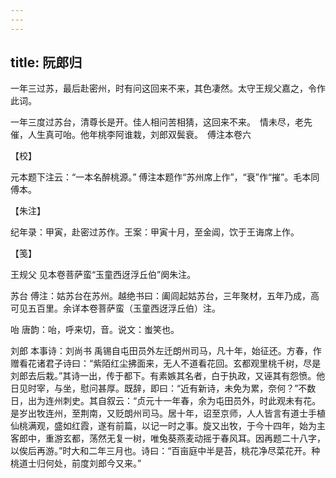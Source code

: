 ```yaml
---
---
---
```

title: 阮郎归
---







一年三过苏，最后赴密州，时有问这回来不来，其色凄然。太守王规父嘉之，令作此词。

一年三度过苏台，清尊长是开。佳人相问苦相猜，这回来不来。　情未尽，老先催，人生真可咍。他年桃李阿谁栽，刘郎双鬓衰。　傅注本卷六





【校】


元本题下注云：“一本名醉桃源。” 傅注本题作“苏州席上作”，“衰”作“摧”。毛本同傅本。





【朱注】


纪年录：甲寅，赴密过苏作。王案：甲寅十月，至金阊，饮于王诲席上作。





【笺】


王规父 见本卷菩萨蛮“玉童西迓浮丘伯”阕朱注。

苏台 傅注：姑苏台在苏州。越绝书曰：阖闾起姑苏台，三年聚材，五年乃成，高可见五百里。余详本卷菩萨蛮（玉童西迓浮丘伯）注。

咍 唐韵：咍，呼来切，音。说文：蚩笑也。

刘郎 本事诗：刘尚书 禹锡自屯田员外左迁朗州司马，凡十年，始征还。方春，作赠看花诸君子诗曰：“紫陌红尘拂面来，无人不道看花回。玄都观里桃千树，尽是刘郎去后栽。”其诗一出，传于都下。有素嫉其名者，白于执政，又诬其有怨愤。他日见时宰，与坐，慰问甚厚。既辞，即曰：“近有新诗，未免为累，奈何？”不数日，出为连州刺史。其自叙云：“贞元十一年春，余为屯田员外，时此观未有花。是岁出牧连州，至荆南，又贬朗州司马。居十年，诏至京师，人人皆言有道士手植仙桃满观，盛如红霞，遂有前篇，以记一时之事。旋又出牧，于今十四年，始为主客郎中，重游玄都，荡然无复一树，唯兔葵燕麦动摇于春风耳。因再题二十八字，以俟后再游。”时大和二年三月也。诗曰：“百亩庭中半是苔，桃花净尽菜花开。种桃道士归何处，前度刘郎今又来。”